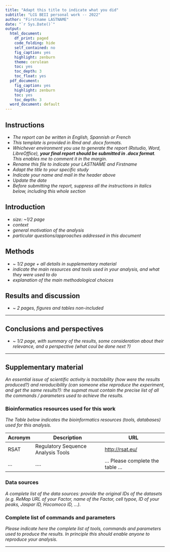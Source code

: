 ```yaml
---
title: "Adapt this title to indicate what you did"
subtitle: "LCG BEII personal work -- 2022"
author: "Firstname LASTNAME"
date: "`r Sys.Date()`"
output:
  html_document:
    df_print: paged
    code_folding: hide
    self_contained: no
    fig_caption: yes
    highlight: zenburn
    theme: cerulean
    toc: yes
    toc_depth: 3
    toc_float: yes
  pdf_document:
    fig_caption: yes
    highlight: zenburn
    toc: yes
    toc_depth: 3
  word_document: default
---
```


## Instructions

- *The report can be written in English, Spannish or French*
- *This template is provided in Rmd and .docx formats.*
- *Whichever environment you use to generate the report (Rstudio, Word, LibreOffice), **your final report should be submitted in .docx format**. This enables me to comment it in the margin. *
- *Rename this file to indicate your LASTNAME and Firstname*
- *Adapt the title to your specific study*
- *Indicate your name and mail in the header above*
- *Update the date*
- *Before submitting the report, suppress all the instructions in italics below, including this whole section*


## Introduction

- *size: ~1/2 page*
- *context*
- *general motivation of the analysis*
- *particular questions/approaches addressed in this document*



## Methods


- ~ *1/2 page + all details in supplementary material*
- *indicate the main resources and tools used in your analysis, and what they were used to do *
- *explanation of the main methodological choices*


## Results and discussion

- *~ 2 pages, figures and tables non-included*

* * * * * * 

## Conclusions and perspectives

- *~ 1/2 page, with summary of the results, some consideration about their relevance, and a perspective (what coul be done next ?)*


* * * * * * 

## Supplementary material

*An essential issue of scientific activity is  tractability (how were the results produced?) and reroducibility (can someone else reproduce the experiment, and get the same results?): the supmat must contain the precise list of all the commands / parameters used to achieve the results. *


### Bioinformatics resources used for this work

*The Table below indicates the bioinformatics resources (tools, databases) used for this analysis.*

| Acronym | Description | URL | 
|---------|-------------|-----|
| RSAT | Regulatory Sequence Analysis Tools | <http://rsat.eu/> |
| ... | .... | ... Please complete the table ... |

### Data sources

*A complete list of the data sources: provide the original IDs of the datasets (e.g. ReMap URL of your Factor, name of the Factor, cell typoe, ID of your peaks, Jaspar ID, Hocomoco ID, ...).*

### Complete list of commands and parameters

*Please indicate here the complete list of tools, commands and parameters used to produce the results. In principle this should enable anyone to reproduce your analysis.*

* * * * * * *
